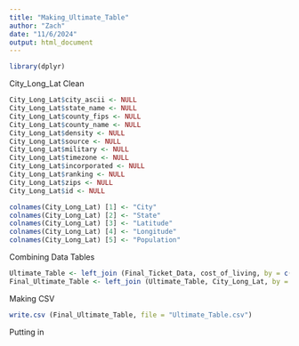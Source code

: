 ```yaml
---
title: "Making_Ultimate_Table"
author: "Zach"
date: "11/6/2024"
output: html_document
---
```


```r
library(dplyr)
```

City_Long_Lat Clean

```r

City_Long_Lat$city_ascii <- NULL
City_Long_Lat$state_name <- NULL
City_Long_Lat$county_fips <- NULL
City_Long_Lat$county_name <- NULL
City_Long_Lat$density <- NULL
City_Long_Lat$source <- NULL
City_Long_Lat$military <- NULL
City_Long_Lat$timezone <- NULL
City_Long_Lat$incorporated <- NULL
City_Long_Lat$ranking <- NULL
City_Long_Lat$zips <- NULL
City_Long_Lat$id <- NULL

```

```r

colnames(City_Long_Lat) [1] <- "City"
colnames(City_Long_Lat) [2] <- "State"
colnames(City_Long_Lat) [3] <- "Latitude"
colnames(City_Long_Lat) [4] <- "Longitude"
colnames(City_Long_Lat) [5] <- "Population"

```


Combining Data Tables

```r
Ultimate_Table <- left_join (Final_Ticket_Data, cost_of_living, by = c("City","State"))
Final_Ultimate_Table <- left_join (Ultimate_Table, City_Long_Lat, by = c("City","State"))
```

Making CSV

```r
write.csv (Final_Ultimate_Table, file = "Ultimate_Table.csv")
```

Putting in 
